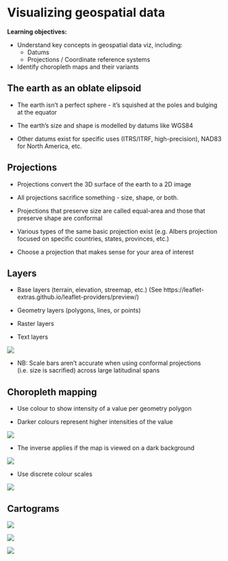 # Visualizing geospatial data

**Learning objectives:**

- Understand key concepts in geospatial data viz, including:
    - Datums
    - Projections / Coordinate reference systems 

- Identify choropleth maps and their variants

## The earth as an oblate elipsoid {-}

- The earth isn't a perfect sphere - it's squished at the poles and bulging at the equator

- The earth's size and shape is modelled by datums like WGS84

- Other datums exist for specific uses (ITRS/ITRF, high-precision), NAD83 for North America, etc.

## Projections {-}

- Projections convert the 3D surface of the earth to a 2D image 

- All projections sacrifice something - size, shape, or both. 

- Projections that preserve size are called equal-area and those that preserve shape are conformal

- Various types of the same basic projection exist (e.g. Albers projection focused on specific countries, states, provinces, etc.)

- Choose a projection that makes sense for your area of interest


## Layers {-}

- Base layers (terrain, elevation, streemap, etc.) (See https://leaflet-extras.github.io/leaflet-providers/preview/)

- Geometry layers (polygons, lines, or points)

- Raster layers

- Text layers 

![](images/fig15_9.png) 

- NB: Scale bars aren't accurate when using conformal projections (i.e. size is sacrified) across large latitudinal spans

## Choropleth mapping {-}

- Use colour to show intensity of a value per geometry polygon 

- Darker colours represent higher intensities of the value 

![](images/fig15_11.png) 

- The inverse applies if the map is viewed on a dark background 

![](images/fig15_12.png) 

- Use discrete colour scales 

![](images/fig15_13.png) 

## Cartograms {-}

![](images/fig15_15.png) 

![](images/fig15_16.png) 

![](images/fig15_17.png) 
